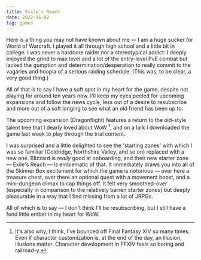 ```yaml
---
title: Exile's Reach
date: 2022-11-02
tag: games
---
```


Here is a thing you may not have known about me — I am a huge sucker for World of Warcraft. I played it all through high school and a little bit in college. I was never a hardcore raider nor a stereotypical addict: I deeply enjoyed the grind to max level and a lot of the entry-level PvE combat but lacked the gumption and determination/desperation to really commit to the vagaries and hoopla of a serious raiding schedule. (This was, to be clear, a very good thing.)

All of that is to say I have a soft spot in my heart for the game, despite not playing for around ten years now. I'll keep my eyes peeled for upcoming expansions and follow the news cycle, less out of a desire to resubscribe and more out of a soft longing to see what an old friend has been up to.

The upcoming expansion (Dragonflight) features a return to the old-style talent tree that I dearly loved about WoW [^1], and on a lark I downloaded the game last week to play through the trial content.

I was surprised and a little delighted to see the 'starting zones' with which I was so familiar (Coldridge, Northshire Valley, and so on) replaced with a new one. Blizzard is _really_ good at onboarding, and their new starter zone — Exile's Reach — is emblematic of that. It immediately draws you into all of the Skinner Box excitement for which the game is notorious — over here a treasure chest, over there an optional quest with a movement boost, and a mini-dungeon climax to cap things off. It felt very smoothed-over (especially in comparison to the relatively barren starter zones) but deeply pleasurable in a way that I find missing from a lot of JRPGs.

All of which is to say — I don't think I'll be resubscribing, but I still have a fond little ember in my heart for WoW. 

[^1]: It's also why, I think, I've bounced off Final Fantasy XIV so many times. Even if character customization is, at the end of the day, an illusion, illusions matter. Character development in FFXIV feels so boring and railroad-y.
        